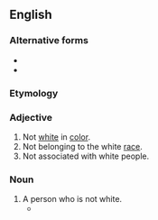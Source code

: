 ==English==

===Alternative forms===
* {{l|en|non-white}}
* {{l|en|non-White}}

===Etymology===
{{prefix|en|non|white}}

===Adjective===
{{en-adj|-}}

# Not [[white]] in [[color]].
# Not belonging to the white [[race]].
# Not associated with white people.

===Noun===
{{en-noun}}

# A person who is not white.
#* {{quote-web
|en
|work=New York Times
|date=2020-07-28
|title=Trump Is Trying to Bend Reality to His Will
|url=https://www.nytimes.com/2020/07/29/opinion/trump-2020-populism.html
|author=Thomas B. Edsall
|passage=“It’s already clear that the 2020 electorate will be unique in several ways. '''Nonwhites''' will account for a third of eligible voters — their largest share ever — driven by long-term increases among certain groups, especially Hispanics,” according to a Pew Research report.}}